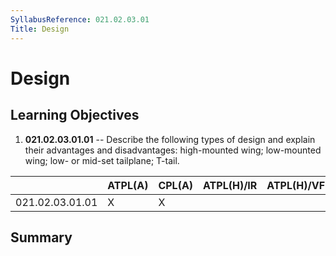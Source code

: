 ```yaml
---
SyllabusReference: 021.02.03.01
Title: Design
---
```


# Design

## Learning Objectives

1.  **021.02.03.01.01** -- Describe the following types of design and explain
    their advantages and disadvantages: high-mounted wing; low-mounted wing;
    low- or mid-set tailplane; T-tail.

|                 | ATPL(A) | CPL(A) | ATPL(H)/IR | ATPL(H)/VFR | CPL(H) | IR  | CBIR(A) |
| --------------- | ------- | ------ | ---------- | ----------- | ------ | --- | ------- |
| 021.02.03.01.01 | X       | X      |            |             |        |     |         |

## Summary
